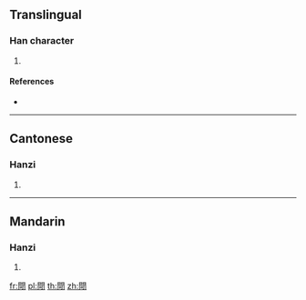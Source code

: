 {{character info/new}}
==Translingual==

===Han character===
{{Han char|rn=169|rad=門|as=05|sn=13|four=77621|canj=ANMNR}}

# {{defn|Han|sort=門05}}

====References====
* {{Han ref|kx=1333.280|dkj=41279|dj=1839.250|hdz=74291.150|uh=959C|ud=38300|bh=E0CE|bd=57550}}

----

==Cantonese==

===Hanzi===
{{yue-hanzi|jyut=[[haa1]], [[ho2]]|y=[[ha1]], [[ho2]]}}

# {{defn|lang=yue|sort=門05}}

----

==Mandarin==

===Hanzi===
{{cmn-hanzi|pin=[[xiǎ]] ([[xia3]]), [[xià]] ([[xia4]]), [[kě]] ([[ke3]])|wg=hsia<sup>3</sup>}}

# {{defn|lang=cmn|sort=門05}}

[[fr:閜]]
[[pl:閜]]
[[th:閜]]
[[zh:閜]]